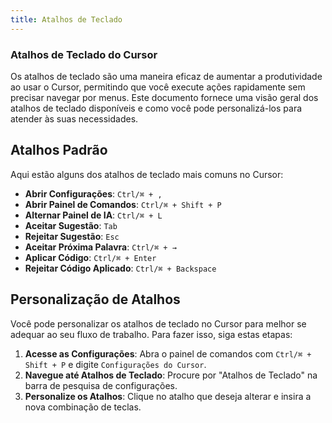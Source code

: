 ```yaml
---
title: Atalhos de Teclado
---
```


### Atalhos de Teclado do Cursor

Os atalhos de teclado são uma maneira eficaz de aumentar a produtividade ao usar o Cursor, permitindo que você execute ações rapidamente sem precisar navegar por menus. Este documento fornece uma visão geral dos atalhos de teclado disponíveis e como você pode personalizá-los para atender às suas necessidades.

## Atalhos Padrão

Aqui estão alguns dos atalhos de teclado mais comuns no Cursor:

- **Abrir Configurações**: `Ctrl/⌘ + ,`
- **Abrir Painel de Comandos**: `Ctrl/⌘ + Shift + P`
- **Alternar Painel de IA**: `Ctrl/⌘ + L`
- **Aceitar Sugestão**: `Tab`
- **Rejeitar Sugestão**: `Esc`
- **Aceitar Próxima Palavra**: `Ctrl/⌘ + →`
- **Aplicar Código**: `Ctrl/⌘ + Enter`
- **Rejeitar Código Aplicado**: `Ctrl/⌘ + Backspace`

## Personalização de Atalhos

Você pode personalizar os atalhos de teclado no Cursor para melhor se adequar ao seu fluxo de trabalho. Para fazer isso, siga estas etapas:

1. **Acesse as Configurações**: Abra o painel de comandos com `Ctrl/⌘ + Shift + P` e digite `Configurações do Cursor`.
2. **Navegue até Atalhos de Teclado**: Procure por "Atalhos de Teclado" na barra de pesquisa de configurações.
3. **Personalize os Atalhos**: Clique no atalho que deseja alterar e insira a nova combinação de teclas.
